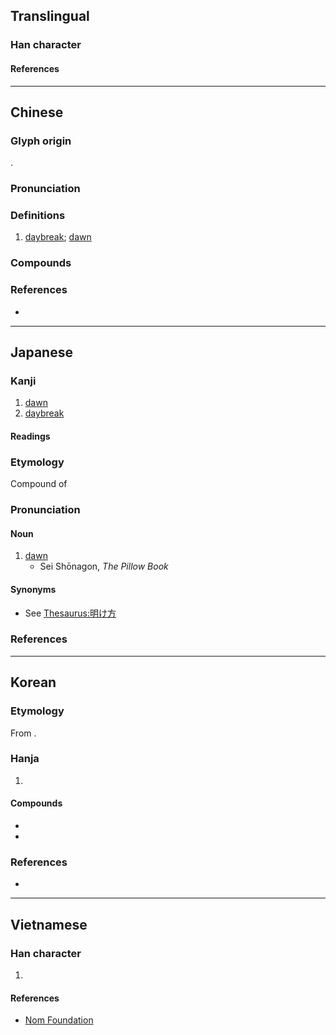 {{character info}}
==Translingual==

===Han character===
{{Han char|rn=72|rad=日|as=14|sn=18|four=66064|canj=AWLA|ids=⿰日署}}

====References====
{{Han ref|kx=0501.040|dkj=14220|dj=0871.130|hdz=21538.090|uh=66D9}}

----

==Chinese==
{{zh-forms}}

===Glyph origin===
{{Han etym}}
{{Han compound|日|暑|ls=psc|c1=s|c2=p|t1=sun}}.

===Pronunciation===
{{zh-pron
|m=shǔ
|c=cyu5,syu5,syu6
|mn=xm,qz,tw:sú/zz:sí/qz:sìr/qz:sír
|mn_note=Quanzhou: sú, sír - colloquial variants
|mc=y
|oc=y
|cat=n
}}

===Definitions===
{{zh-hanzi}}

# [[daybreak]]; [[dawn]]

===Compounds===
{{zh-der|一線曙光|曙光|曙光乍現|曙後星孤|曙色|一曙|分宵達曙|向曙|啟曙|徹曙|戒曙|拂曙|昏曙|曙天|曙影|曙斗|曙日|曙星|曙暉|曙更|曙月|曙河|曙然|曙煙|曙華|曙角|曙鐘|曙雞|曙霞|曙風|曙體|曙鼓|清曙|煙曙|爽曙|犁曙|發曙|破曙|通曙|連宵徹曙|連昏達曙|逼曙|達曙|遲曙|邌曙|開曙|霞曙}}

===References===
* {{R:yue:Hanzi}}

----

==Japanese==
{{ja-kanji forms-IVS
|vs1=01
|vs2=03
|col-vs1=aj
|col-vs2=hdmj
|pic-vs1=U66d9-kyu.svg
|ref={{R:Kanjipedia|0003306200}}
}}

===Kanji===
{{ja-kanji|grade=|rs=日14}}

# [[dawn]]
# [[daybreak]]

====Readings====
{{ja-readings
|goon=じょ
|kanon=しょ
|kun=あかつき-, あけぼの-, あ-ける
|nanori=あきら, あけ
}}

===Etymology===
{{ja-kanjitab|あけぼの|yomi=k}}
Compound of {{compound|ja|明け|tr1=ake|t1=brighten|仄|tr2=hono|t2=faint}}

===Pronunciation===
{{ja-pron|あけぼの|y=k|acc=0|acc_ref=DJR}}

====Noun====
{{ja-noun|あけぼの}}

# [[dawn]] {{gloss|the time when night fades and the morning faintly brightens}}
#* Sei Shōnagon, ''The Pillow Book''
#*: {{ja-usex|春は'''あけぼの'''。やうやうしろくなり行く、山ぎはすこしあかりて、むらさきだちたる雲のほそくたなびきたる。|はるは'''あけぼの'''。やうやうしろくなり行く、やまぎはすこしあかりて、むらさきだちたるくものほそくたなびきたる。|rom=haru wa '''akebono'''. yōyō shiroku nariyuku, yamagiwa sukoshi akarite, murasakidachitaru kumo no hosoku tanabikitaru.|In spring, the '''dawn''' – when the slowly paling mountain rim is tinged with red, and wisps of faintly crimson-purple cloud float in the sky}}

====Synonyms====
* See [[Thesaurus:明け方]]

===References===
<references/>

----

==Korean==

===Etymology===
From {{der|ko|ltc|-}} {{ltc-l|曙|id=1}}. {{hanja-hunmong|셔〯|sye|天文#상01B}}

===Hanja===
{{ko-hanja-search}}
{{ko-hanja|새벽|서}}

# {{hanja form of|서|[[dawn]]}}

====Compounds====
{{der-top|Compounds}}
* {{ko-l|서광|曙光}}
* {{ko-l|서경|曙景}}
{{der-bottom}}

===References===
* {{R:hanjadoc|4731}}

----

==Vietnamese==

===Han character===
{{vi-readings|rs=日14|reading=thự}}

# {{rfdef|vi|sort=日14}}

====References====
* [http://nomfoundation.org/common/nom_details.php?codepoint=66d9 Nom Foundation]